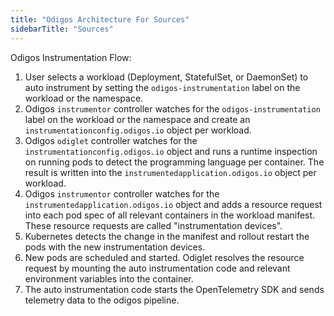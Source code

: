 ```yaml
---
title: "Odigos Architecture For Sources"
sidebarTitle: "Sources"
---
```


Odigos Instrumentation Flow:

1. User selects a workload (Deployment, StatefulSet, or DaemonSet) to auto instrument by setting the `odigos-instrumentation` label on the workload or the namespace.
2. Odigos `instrumentor` controller watches for the `odigos-instrumentation` label on the workload or the namespace and create an `instrumentationconfig.odigos.io` object per workload.
3. Odigos `odiglet` controller watches for the `instrumentationconfig.odigos.io` object and runs a runtime inspection on running pods to detect the programming language per container. The result is written into the `instrumentedapplication.odigos.io` object per workload.
4. Odigos `instrumentor` controller watches for the `instrumentedapplication.odigos.io` object and adds a resource request into each pod spec of all relevant containers in the workload manifest. These resource requests are called "instrumentation devices".
5. Kubernetes detects the change in the manifest and rollout restart the pods with the new instrumentation devices.
6. New pods are scheduled and started. Odiglet resolves the resource request by mounting the auto instrumentation code and relevant environment variables into the container.
7. The auto instrumentation code starts the OpenTelemetry SDK and sends telemetry data to the odigos pipeline.

